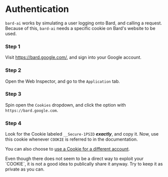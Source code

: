 
# Authentication
`bard-ai` works by simulating a user logging onto Bard, and calling a request. Because of this, `bard-ai` needs a specific cookie on Bard's website to be used.

<Steps>
 
### Step 1
 
Visit https://bard.google.com/, and sign into your Google account.
 
### Step 2
 
Open the Web Inspector, and go to the `Application` tab.

### Step 3

Spin open the `Cookies` dropdown, and click the option with `https://bard.google.com`.

### Step 4

Look for the Cookie labeled `__Secure-1PSID` **_exactly_**, and copy it. Now, use this cookie whenever `COOKIE` is referred to in the documentation.

You can also choose to [use a Cookie for a different account](/basics/initialization#using-a-different-cookie).

<Callout type="warning">
  Even though there does not seem to be a direct way to exploit your `COOKIE`, it is not a good idea to publically share it anyway. Try to keep it as private as you can.
</Callout>
 
</Steps>
